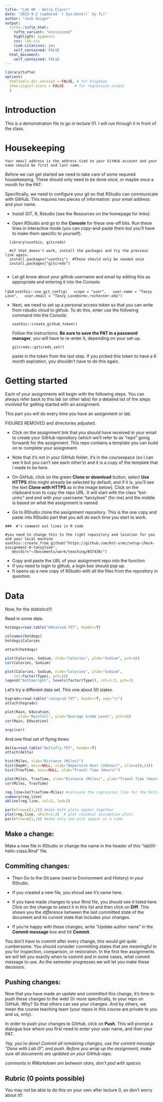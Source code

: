```yaml
---
title: "Lab 00 - Hello Class!"
date: "2023-9-2 (updated `r Sys.Date()` by TL)"
author: "Josh Geiger"
output: 
  tufte::tufte_html:
    tufte_variant: "envisioned"
    highlight: pygments
    css: lab.css
    link-citations: yes
    self_contained: FALSE
  html_document:
    self_contained: FALSE
---
```


```r
library(tufte)
options(
  htmltools.dir.version = FALSE, # for blogdown
  show.signif.stars = FALSE     # for regression output
  )
```


# Introduction

This is a demonstration file to go in lecture 01. I will run through it in front of the class.

# Housekeeping

```marginfigure
Your email address is the address tied to your GitHub account and your name should be first and last name.
```

Before we can get started we need to take care of some required housekeeping.
These should only need to be done once, or maybe once a month for the PAT.

Specifically,  we need to configure your git so that RStudio can communicate with GitHub. This requires two pieces of information: your email address and your name.

- Install GIT, R, Rstudio (see the Resources on the homepage for links).

- Open RStudio and go to the **Console** for these one-off bits.
Run these lines in interactive mode (you can copy-and-paste them but you'll have to make them specific to yourself).
```
  library(usethis, gitcreds)

  #if that doesn't work, install the packages and try the previous    line again.
  install.packages("usethis")  #These should only be needed once
  install.packages("gitcreds") 
  
  ```

-  Let git know about your github username and email by editing this as appropriate and entering it into the Console:

  I put 
  ```
  usethis::use_git_config(
  scope = "user",
  user.name = "Tanzy Love",
  user.email = "Tanzy_Love@urmc.rochester.edu")
  ```

-  Next, we need to set up a personal access token so that you can write from rstudio cloud to github. To do this, enter use the following command into the Console:
   ```
   usethis::create_github_token()
   ```
Follow the instructions.  **Be sure to save the PAT in a password manager**, you will have to re-enter it, depending on your set-up.

   ```
   gitcreds::gitcreds_set()
   ```
paste in the token from the last step.  If you picked this token to have a 6 month expiration, you shouldn't have to do this again.

# Getting started

Each of your assignments will begin with the following steps. You can always refer back to this lab (or other labs) for a detailed list of the steps involved for getting started with an assignment.

This part you will do every time you have an assignment or lab.

FIGURES REMOVED and directories adjusted.

- Click on the assignment link that you should have received in your email to create your GitHub repository (which we'll refer to as "repo" going forward) for the assignment. This repo contains a template you can build on to complete your assignment.

- Note that it's not in *your* GitHub folder, it's in the coursespace (so I can see it but you can't see each other's) and it is a copy of the template that I made to be here.

- On GitHub, click on the green **Clone or download** button, select **Use HTTPS** (this might already be selected by default, and if it is, you'll see the text **Clone with HTTPS** as in the image below). Click on the clipboard icon to copy the repo URL. It will start with the class "bst-urmc" and end with your username "tanzylove" (for me) and the middle is based on what the assignment is named.

- Go to RStudio clone the assignment repository. This is the one copy and paste into RStudio part that you will do each time you start to work. 
```
###  #'s comment out lines in R code

#you need to change this to the right repository and location for you and your local machine
usethis::create_from_github("https://github.com/bst-urmc/setup-check-assignment-0-tanzylove",
   destdir="~/Documents/work/teaching/BST430/")

```

- Copy and paste the URL of your assignment repo into the function
- If you need to login to github, a login box should pop up.
- It opens up a new copy of RStudio with all the files from the repository in question.



# Data

Now, for the statistics!!!

Read in some data.

```r
hotdogs=read.table("Hdcalsod.TXT", header=T)

colnames(hotdogs)
hotdogs$Calories

attach(hotdogs)

plot(Calories, Sodium, xlab="Calories", ylab="Sodium", pch=16)
cor(Calories, Sodium)

plot(Calories, Sodium, xlab="Calories", ylab="Sodium", 
	col=factor(Type), pch=16)
legend("bottomright", levels(factor(Type)), col=1:3, pch=1)
```

Let's try a different data set. This one about 50 states.

```r
hsgrads=read.table("raingrad.TXT", header=T, sep="\t")
attach(hsgrads)

plot(Rain, Education, 
      xlab="Rainfall", ylab="Average Grade Level", pch=16)
cor(Rain, Education)

args(cor)
```

And one final set of flying times.

```r
delta=read.table("Deltafly.TXT", header=T)
attach(delta)

hist(Miles, xlab="Distance (Miles)")
hist(DepHr, main=NULL, xlab="Departure Hour (24hour)", xlim=c(0,24))
hist(TravTime, main=NULL, xlab="Travel Time (Hours)")

plot(Miles, TravTime, xlab="Distance (Miles)", ylab="Travel Time (Hours)")
cor(Miles, TravTime)

reg.line=lm(TravTime~Miles) #calcuate the regression line for the Delta data
summary(reg.line)
abline(reg.line, col=2, lwd=2)

par(mfrow=c(1,2)) #make both plots appear together
plot(reg.line, which=1:2)  # plot residual assumption plots
par(mfrow=c(1,1)) #make only one plot appear at a time
```

## Make a change:

Make a new file in RStudio or change the name in the header of this "lab00-hello-class.Rmd" file.

## Commiting changes:

- Then Go to the Git pane (next to Environment and History) in your RStudio.

- If you created a new file, you shoud see it's name here.
- If you have made changes to your Rmd file, you should see it listed here. Click on the change to select it in this list and then click on **Diff**. This shows you the *diff*erence between the last committed state of the document and its current state that includes your changes. 
- If you're happy with these changes, write "Update author name" in the **Commit message** box and hit **Commit**.


You don't have to commit after every change, this would get quite cumbersome. You should consider committing states that are *meaningful to you* for inspection, comparison, or restoration. In the first few assignments we will tell you exactly when to commit and in some cases, what commit message to use. As the semester progresses we will let you make these decisions.

## Pushing changes: 

Now that you have made an update and committed this change, it's time to push these changes to the web! Or more specifically, to your repo on GitHub. Why? So that others can see your changes. And by others, we mean the course teaching team (your repos in this course are private to you and us, only). 

In order to push your changes to GitHub, click on **Push**. This will prompt a dialogue box where you first need to enter your user name, and then your PAT.

*Yay, you're done! Commit all remaining changes, use the commit message "Done with Lab 0!", and push. Before you wrap up the assignment, make sure all documents are updated on your GitHub repo.*

*comments in RMarkdown are between stars, don't pad with spaces*

## Rubric (0 points possible)

You may not be able to do this on your own after lecture 0, so don't worry about it!!
